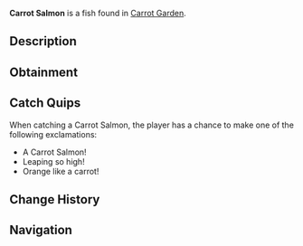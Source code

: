 {{FishInfobox
|image          = Carrot Salmon.png
|rarity         = Rare
|sea            = Second Sea
|location       = [[Carrot Garden]]
|sublocation    = 
|sources        = Fishing Rod
|radar_location = 
|prog_speed     = +10
|xp             = 4000
|weather        = Clear
|time           = 
|season         = Spring
|bait           = 
|base_weight    = 8.4
|base_value     = 4000
|weight_range   = 5
|base_chance    = 40
|base_resil     = 52
}}
'''Carrot Salmon''' is a {{Rarity|Rare}} fish found in [[Carrot Garden]].

== Description ==
{{Description|A lively salmon with dirty tones and green flecks, swimming energetically.|Bestiary Entry}}

== Obtainment ==
{{Description|Found in the vibrant carrot pool!|Bestiary Hint}}
{{Fish Availability|
Lushgrove/Carrot Garden
|top_rods      = 
Steady Rod\356078.74\395430.1;
Frostfire Rod\352111.86\391024.84;
Krampus's Rod\284622.35\450814.18;
Magma Rod\283071.79\446872.03;
Plastic Rod\279016.48\439816.83;
Flimsy Rod\154434.22\738230.96;
Training Rod\199619.81\640541.59;
Resourceful Rod\182462.4\493576.28;
Magnet Rod\130002.99\444447.65;
Astralhook Rod\168774.12\306149.11;
Free Spirit Rod\157857.71\323281.92;
Blazebringer Rod\140166.7\286394.54;
Verdant Shear Rod\129911.1\269451.73;
Trident Rod\117938.57\207218.54;
No-Life Rod\92497.92\176782.86;
Ethereal Prism Rod\87295.6\184109.66;
Seraphic Rod\85472.03\174834.4;
Challenger's Rod\81914.28\168059.01;
Rod Of The Forgotten Fang\81557.93\167145.65;
Rod Of The Exalted One\81513.95\166031.22;
Depthseeker Rod\81248.46\167621.19;
Avalanche Rod\80038.04\167103.48;
Rod Of The Depths\79521.15\166273.73;
Volcanic Rod\79468.19\166392.81;
Zeus Rod\79121.71\165965.17
|recommended   = Astralhook Rod
}}

== Catch Quips ==
When catching a Carrot Salmon, the player has a chance to make one of the following exclamations:
* A Carrot Salmon!
* Leaping so high!
* Orange like a carrot!

== Change History ==
{{Change History|{{subst:Current Version}}}}

== Navigation ==
{{Fish Navbox|Carrot Garden}}
